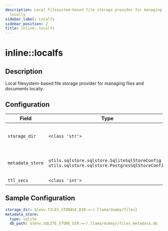 ```yaml
---
description: Local filesystem-based file storage provider for managing files and documents
  locally
sidebar_label: Localfs
sidebar_position: 2
title: inline::localfs
---
```


# inline::localfs

## Description

Local filesystem-based file storage provider for managing files and documents locally.

## Configuration

| Field | Type | Required | Default | Description |
|-------|------|----------|---------|-------------|
| `storage_dir` | `<class 'str'>` | No |  | Directory to store uploaded files |
| `metadata_store` | `utils.sqlstore.sqlstore.SqliteSqlStoreConfig \| utils.sqlstore.sqlstore.PostgresSqlStoreConfig` | No | sqlite | SQL store configuration for file metadata |
| `ttl_secs` | `<class 'int'>` | No | 31536000 |  |

## Sample Configuration

```yaml
storage_dir: ${env.FILES_STORAGE_DIR:=~/.llama/dummy/files}
metadata_store:
  type: sqlite
  db_path: ${env.SQLITE_STORE_DIR:=~/.llama/dummy}/files_metadata.db
```
